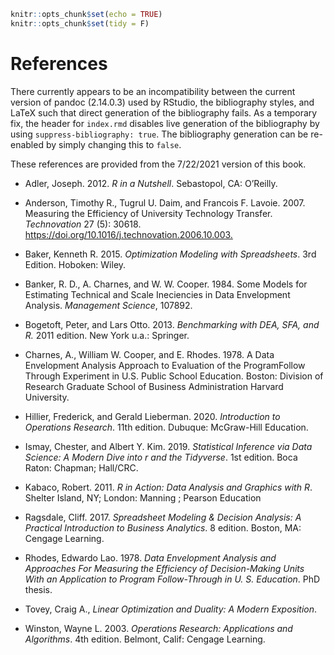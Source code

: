 ```r
knitr::opts_chunk$set(echo = TRUE)
knitr::opts_chunk$set(tidy = F)
```

# References {.unnumbered}

There currently appears to be an incompatibility between the current version of pandoc (2.14.0.3) used by RStudio, the bibliography styles, and LaTeX such that direct generation of the bibliography fails. As a temporary fix, the header for `index.rmd` disables live generation of the bibliography by using `suppress-bibliography: true`. The bibliography generation can be re-enabled by simply changing this to `false`.

These references are provided from the 7/22/2021 version of this book.

-   Adler, Joseph. 2012. *R in a Nutshell*. Sebastopol, CA: O'Reilly.

-   Anderson, Timothy R., Tugrul U. Daim, and Francois F. Lavoie. 2007. Measuring the Efficiency of University Technology Transfer. *Technovation* 27 (5): 30618. <https://doi.org/10.1016/j.technovation.2006.10.003.>

-   Baker, Kenneth R. 2015. *Optimization Modeling with Spreadsheets*. 3rd Edition. Hoboken: Wiley.

-   Banker, R. D., A. Charnes, and W. W. Cooper. 1984. Some Models for Estimating Technical and Scale Ineciencies in Data Envelopment Analysis. *Management Science*, 107892.

-   Bogetoft, Peter, and Lars Otto. 2013. *Benchmarking with DEA, SFA, and R.* 2011 edition. New York u.a.: Springer.

-   Charnes, A., William W. Cooper, and E. Rhodes. 1978. A Data Envelopment Analysis Approach to Evaluation of the ProgramFollow Through Experiment in U.S. Public School Education. Boston: Division of Research Graduate School of Business Administration Harvard University.

-   Hillier, Frederick, and Gerald Lieberman. 2020. *Introduction to Operations Research*. 11th edition. Dubuque: McGraw-Hill Education.

-   Ismay, Chester, and Albert Y. Kim. 2019. *Statistical Inference via Data Science: A Modern Dive into r and the Tidyverse*. 1st edition. Boca Raton: Chapman; Hall/CRC.

-   Kabaco, Robert. 2011. *R in Action: Data Analysis and Graphics with R*. Shelter Island, NY; London: Manning ; Pearson Education

-   Ragsdale, Cliff. 2017. *Spreadsheet Modeling & Decision Analysis: A Practical Introduction to Business Analytics*. 8 edition. Boston, MA: Cengage Learning.

-   Rhodes, Edwardo Lao. 1978. *Data Envelopment Analysis and Approaches For Measuring the Efficiency of Decision-Making Units With an Application to Program Follow-Through in U. S. Education*. PhD thesis.

-   Tovey, Craig A., *Linear Optimization and Duality: A Modern Exposition*.

-   Winston, Wayne L. 2003. *Operations Research: Applications and Algorithms*. 4th edition. Belmont, Calif: Cengage Learning.
